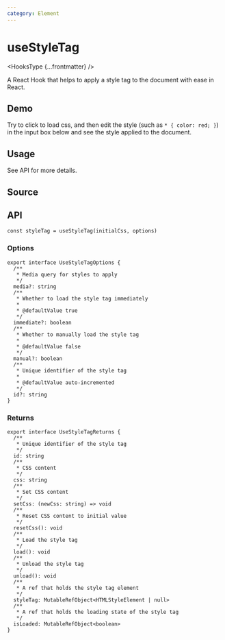 ```yaml
---
category: Element
---
```


# useStyleTag


<HooksType {...frontmatter} />

A React Hook that helps to apply a style tag to the document with ease in React.

## Demo

Try to click to load css, and then edit the style (such as `* { color: red; }`) in the input box below and see the style applied to the document.


<App />

## Usage

See API for more details.

## Source


<Source />

## API

```tsx
const styleTag = useStyleTag(initialCss, options)
```

### Options

```tsx
export interface UseStyleTagOptions {
  /**
   * Media query for styles to apply
   */
  media?: string
  /**
   * Whether to load the style tag immediately
   *
   * @defaultValue true
   */
  immediate?: boolean
  /**
   * Whether to manually load the style tag
   *
   * @defaultValue false
   */
  manual?: boolean
  /**
   * Unique identifier of the style tag
   *
   * @defaultValue auto-incremented
   */
  id?: string
}
```

### Returns

```tsx
export interface UseStyleTagReturns {
  /**
   * Unique identifier of the style tag
   */
  id: string
  /**
   * CSS content
   */
  css: string
  /**
   * Set CSS content
   */
  setCss: (newCss: string) => void
  /**
   * Reset CSS content to initial value
   */
  resetCss(): void
  /**
   * Load the style tag
   */
  load(): void
  /**
   * Unload the style tag
   */
  unload(): void
  /**
   * A ref that holds the style tag element
   */
  styleTag: MutableRefObject<HTMLStyleElement | null>
  /**
   * A ref that holds the loading state of the style tag
   */
  isLoaded: MutableRefObject<boolean>
}
```

